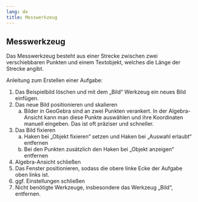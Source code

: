 ```yaml
---
lang: de
title: Messwerkzeug
---
```


## Messwerkzeug

Das Messwerkzeug besteht aus einer Strecke zwischen zwei verschiebbaren Punkten und einem Textobjekt, welches die Länge der Strecke angibt.

Anleitung zum Erstellen einer Aufgabe: 

1. Das Beispielbild löschen und mit dem „Bild“ Werkzeug ein neues Bild einfügen. 
2. Das neue Bild positionieren und skalieren 
    a. Bilder in GeoGebra sind an zwei Punkten verankert. In der Algebra-Ansicht kann man diese Punkte auswählen und ihre Koordinaten manuell eingeben. Das ist oft präziser und schneller. 
3. Das Bild fixieren 
    a. Haken bei „Objekt fixieren“ setzen und Haken bei „Auswahl erlaubt“ entfernen
    b. Bei den Punkten zusätzlich den Haken bei „Objekt anzeigen“ entfernen 
4. Algebra-Ansicht schließen 
5. Das Fenster positionieren, sodass die obere linke Ecke der Aufgabe oben links ist.
6. ggf. Einstellungen schließen 
7. Nicht benötigte Werkzeuge, insbesondere das Werkzeug „Bild“, entfernen.
